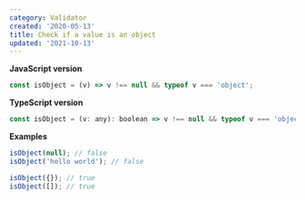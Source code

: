 ```yaml
---
category: Validator
created: '2020-05-13'
title: Check if a value is an object
updated: '2021-10-13'
---
```


**JavaScript version**

```js
const isObject = (v) => v !== null && typeof v === 'object';
```

**TypeScript version**

```js
const isObject = (v: any): boolean => v !== null && typeof v === 'object';
```

**Examples**

```js
isObject(null); // false
isObject('hello world'); // false

isObject({}); // true
isObject([]); // true
```
